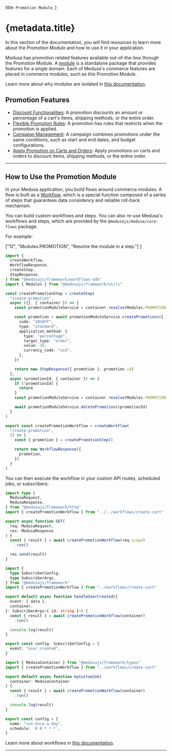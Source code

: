 
  title: `Promotion Module`,
}

# {metadata.title}

In this section of the documentation, you will find resources to learn more about the Promotion Module and how to use it in your application.

Medusa has promotion related features available out-of-the-box through the Promotion Module. A [module](!docs!/learn/fundamentals/modules) is a standalone package that provides features for a single domain. Each of Medusa's commerce features are placed in commerce modules, such as this Promotion Module.

<Note>

Learn more about why modules are isolated in [this documentation](!docs!/learn/fundamentals/modules/isolation).

</Note>

## Promotion Features

- [Discount Functionalities](./concepts/page.mdx): A promotion discounts an amount or percentage of a cart's items, shipping methods, or the entire order.
- [Flexible Promotion Rules](./concepts/page.mdx#flexible-rules): A promotion has rules that restricts when the promotion is applied.
- [Campaign Management](./campaign/page.mdx): A campaign combines promotions under the same conditions, such as start and end dates, and budget configurations.
- [Apply Promotion on Carts and Orders](./actions/page.mdx): Apply promotions on carts and orders to discount items, shipping methods, or the entire order.

---

## How to Use the Promotion Module

In your Medusa application, you build flows around commerce modules. A flow is built as a [Workflow](!docs!/learn/fundamentals/workflows), which is a special function composed of a series of steps that guarantees data consistency and reliable roll-back mechanism. 

You can build custom workflows and steps. You can also re-use Medusa's workflows and steps, which are provided by the `@medusajs/medusa/core-flows` package.

For example:

  ["12", "Modules.PROMOTION", "Resolve the module in a step."]
]

```ts title="src/workflows/create-promotion.ts" highlights={highlights}
import { 
  createWorkflow, 
  WorkflowResponse,
  createStep,
  StepResponse,
} from "@medusajs/framework/workflows-sdk"
import { Modules } from "@medusajs/framework/utils"

const createPromotionStep = createStep(
  "create-promotion",
  async ({}, { container }) => {
    const promotionModuleService = container.resolve(Modules.PROMOTION)

    const promotion = await promotionModuleService.createPromotions({
      code: "10%OFF",
      type: "standard",
      application_method: {
        type: "percentage",
        target_type: "order",
        value: 10,
        currency_code: "usd",
      },
    })

    return new StepResponse({ promotion }, promotion.id)
  },
  async (promotionId, { container }) => {
    if (!promotionId) {
      return
    }
    const promotionModuleService = container.resolve(Modules.PROMOTION)

    await promotionModuleService.deletePromotions(promotionId)
  }
)

export const createPromotionWorkflow = createWorkflow(
  "create-promotion",
  () => {
    const { promotion } = createPromotionStep()

    return new WorkflowResponse({
      promotion,
    })
  }
)
```

You can then execute the workflow in your custom API routes, scheduled jobs, or subscribers:

<CodeTabs group="resource-types">
  <CodeTab label="API Route" value="api-route">
    
```ts title="src/api/workflow/route.ts" highlights={[["11"], ["12"]]} collapsibleLines="1-6" expandButtonLabel="Show Imports"
import type {
  MedusaRequest,
  MedusaResponse,
} from "@medusajs/framework/http"
import { createPromotionWorkflow } from "../../workflows/create-cart"

export async function GET(
  req: MedusaRequest,
  res: MedusaResponse
) {
  const { result } = await createPromotionWorkflow(req.scope)
    .run()

  res.send(result)
}
```

  </CodeTab>
  <CodeTab label="Subscriber" value="subscriber">
    
```ts title="src/subscribers/user-created.ts" highlights={[["11"], ["12"]]} collapsibleLines="1-6" expandButtonLabel="Show Imports"
import {
  type SubscriberConfig,
  type SubscriberArgs,
} from "@medusajs/framework"
import { createPromotionWorkflow } from "../workflows/create-cart"

export default async function handleUserCreated({
  event: { data },
  container,
}: SubscriberArgs<{ id: string }>) {
  const { result } = await createPromotionWorkflow(container)
    .run()

  console.log(result)
}

export const config: SubscriberConfig = {
  event: "user.created",
}
```

  </CodeTab>
  <CodeTab label="Scheduled Job" value="scheduled-job">
    
```ts title="src/jobs/run-daily.ts" highlights={[["7"], ["8"]]}
import { MedusaContainer } from "@medusajs/framework/types"
import { createPromotionWorkflow } from "../workflows/create-cart"

export default async function myCustomJob(
  container: MedusaContainer
) {
  const { result } = await createPromotionWorkflow(container)
    .run()

  console.log(result)
}

export const config = {
  name: "run-once-a-day",
  schedule: `0 0 * * *`,
}
```

  </CodeTab>
</CodeTabs>

Learn more about workflows in [this documentation](!docs!/learn/fundamentals/workflows).

---

<CommerceModuleSections name="Promotion" />